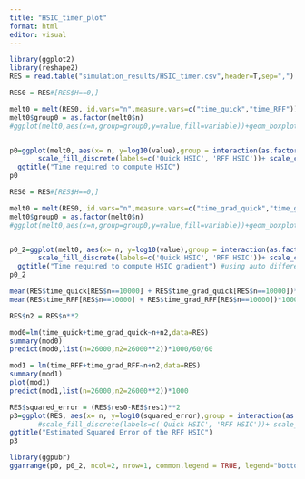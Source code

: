 ```yaml
---
title: "HSIC_timer_plot"
format: html
editor: visual
---
```


```r
library(ggplot2)
library(reshape2)
RES = read.table("simulation_results/HSIC_timer.csv",header=T,sep=",")

```

```r
RES0 = RES#[RES$H==0,]

melt0 = melt(RES0, id.vars="n",measure.vars=c("time_quick","time_RFF"))
melt0$group0 = as.factor(melt0$n)
#ggplot(melt0,aes(x=n,group=group0,y=value,fill=variable))+geom_boxplot()


p0=ggplot(melt0, aes(x= n, y=log10(value),group = interaction(as.factor(n),variable),fill=variable,color=variable))+geom_boxplot(width=1000,alpha=0.5)+scale_x_continuous(breaks=unique(RES$n),minor_breaks = 1000*(1:10) ) + labs(y="log10(seconds)",colour = "Method","fill"="Method")+
       scale_fill_discrete(labels=c('Quick HSIC', 'RFF HSIC'))+ scale_color_discrete(labels=c('Quick HSIC', 'RFF HSIC'))+
  ggtitle("Time required to compute HSIC")
p0
```

```r
RES0 = RES#[RES$H==0,]

melt0 = melt(RES0, id.vars="n",measure.vars=c("time_grad_quick","time_grad_RFF"))
melt0$group0 = as.factor(melt0$n)
#ggplot(melt0,aes(x=n,group=group0,y=value,fill=variable))+geom_boxplot()


p0_2=ggplot(melt0, aes(x= n, y=log10(value),group = interaction(as.factor(n),variable),fill=variable,color=variable))+geom_boxplot(width=1000,alpha=0.5)+scale_x_continuous(breaks=unique(RES$n),minor_breaks = 1000*(1:10) ) + labs(y="log10(seconds)",colour = "Method","fill"="Method")+
       scale_fill_discrete(labels=c('Quick HSIC', 'RFF HSIC'))+ scale_color_discrete(labels=c('Quick HSIC', 'RFF HSIC'))+
  ggtitle("Time required to compute HSIC gradient") #using auto differentiation")
p0_2
```

```r
mean(RES$time_quick[RES$n==10000] + RES$time_grad_quick[RES$n==10000])*1000/60
mean(RES$time_RFF[RES$n==10000] + RES$time_grad_RFF[RES$n==10000])*1000
```

```r
RES$n2 = RES$n**2

mod0=lm(time_quick+time_grad_quick~n+n2,data=RES)
summary(mod0)
predict(mod0,list(n=26000,n2=26000**2))*1000/60/60

mod1 = lm(time_RFF+time_grad_RFF~n+n2,data=RES)
summary(mod1)
plot(mod1)
predict(mod1,list(n=26000,n2=26000**2))*1000

```

```r
RES$squared_error = (RES$res0-RES$res1)**2
p3=ggplot(RES, aes(x= n, y=log10(squared_error),group = interaction(as.factor(n),H),fill=as.factor(H),color=as.factor(H)))+geom_boxplot(width=500,alpha=0.5)+scale_x_continuous(breaks=unique(RES$n),minor_breaks = 1000*(1:10) ) + labs(y="log10(Squared Error)",colour = "Hypothesis",fill="Hypothesis")+
       #scale_fill_discrete(labels=c('Quick HSIC', 'RFF HSIC'))+ scale_color_discrete(labels=c('Quick HSIC', 'RFF HSIC'))+
ggtitle("Estimated Squared Error of the RFF HSIC")
p3
```

```r
library(ggpubr)
ggarrange(p0, p0_2, ncol=2, nrow=1, common.legend = TRUE, legend="bottom")
```
